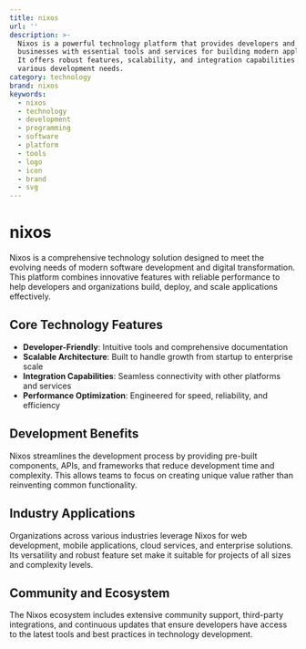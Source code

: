 ```yaml
---
title: nixos
url: ''
description: >-
  Nixos is a powerful technology platform that provides developers and
  businesses with essential tools and services for building modern applications.
  It offers robust features, scalability, and integration capabilities for
  various development needs.
category: technology
brand: nixos
keywords:
  - nixos
  - technology
  - development
  - programming
  - software
  - platform
  - tools
  - logo
  - icon
  - brand
  - svg
---
```


# nixos

Nixos is a comprehensive technology solution designed to meet the evolving needs of modern software development and digital transformation. This platform combines innovative features with reliable performance to help developers and organizations build, deploy, and scale applications effectively.

## Core Technology Features

- **Developer-Friendly**: Intuitive tools and comprehensive documentation
- **Scalable Architecture**: Built to handle growth from startup to enterprise scale
- **Integration Capabilities**: Seamless connectivity with other platforms and services
- **Performance Optimization**: Engineered for speed, reliability, and efficiency

## Development Benefits

Nixos streamlines the development process by providing pre-built components, APIs, and frameworks that reduce development time and complexity. This allows teams to focus on creating unique value rather than reinventing common functionality.

## Industry Applications

Organizations across various industries leverage Nixos for web development, mobile applications, cloud services, and enterprise solutions. Its versatility and robust feature set make it suitable for projects of all sizes and complexity levels.

## Community and Ecosystem

The Nixos ecosystem includes extensive community support, third-party integrations, and continuous updates that ensure developers have access to the latest tools and best practices in technology development.
